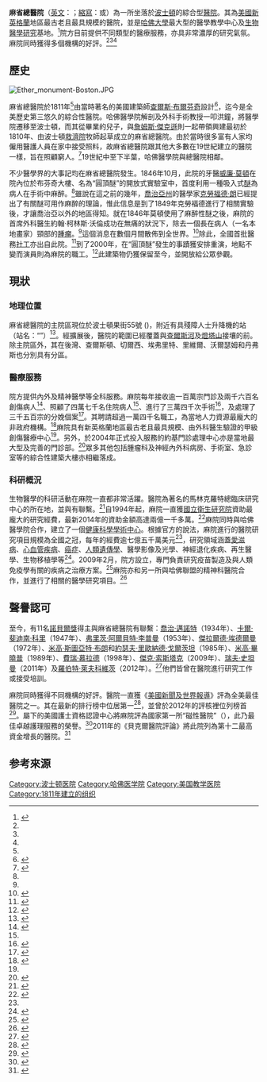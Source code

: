 {{Infobox hospital
| name = 麻省總醫院<br>{{lang|en|Massachusetts General Hospital}}
| org/group = {{link-en|聯盟醫療|Partners HealthCare}}
| image = MGH Main Entrance.jpg
| alt = <!-- 此項目為選擇性。在此鍵入圖片的替代文字。 -->
| image_size = 200 
| caption = 醫院正門
| map_type = <!-- 請按照“Template:Location map”的格式使用（需為{{{1}}}參數定下數值）。若要使用此功能，必須提供相關的經、緯度。 -->
| relief = <!-- 任何非留空的參數數值（如：填上了“是”、“1”等）均會使模板顯示地形圖圖像（若有提供）。 -->
| map_size = <!-- 在此填寫位置圖的闊度像素（不要加上“px”作後綴）；默認值為225。-->
| map_alt = <!-- 在此填寫位置圖的替代文字（見[[:Wikipedia:圖像的替代文字|:Wikipedia:圖像的替代文字]]頁面作詳細使用認知）。 -->
| map_caption = <!-- 地圖說明文字 -->
| latitude = <!-- 位置緯度 -->
| longitude = <!-- 位置經度 -->
| Coordinates = {{Coord|42|21|46.10|N|71|04|07.07|W|display=inline,title}}
| logo = Massachusetts General Hospital logo.svg
| logo_size = 150
| location = 果街55號（{{lang|en|55 Fruit Street}}）
| region = [[波士頓|波士頓]]
| state = [[麻省|-{zh-hans:麻省（麻薩諸塞州）; zh-tw:麻薩諸塞州（麻省）; zh-cn:马萨诸塞州（麻省）; zh-hk:麻省（麻薩諸塞州）}-]]
| country = {{USA}}
| address = <!-- 在此填寫醫院總部大樓的地址。 -->
| healthcare = <!-- UK:NHS. AU/CA: Medicare. ELSE freetext, e.g. Private -->
| funding = <!-- 在此填寫醫院的營運模式（非牟利、牟利、政府、公立等）。 -->
| type = 教學醫院
| speciality = <!-- 只當此醫院為專科醫院時使用。-->
| standards = <!-- 在此填寫此醫院在國家統一標準衡量上的水平（若不適用則可留空）。 -->
| emergency = 甲級{{link-en|創傷醫療中心|Trauma center}}及小兒創傷醫療中心<ref name="L1TC">{{cite news|url = https://www.facs.org/search/trauma-centers?name=Massachusetts%20General%20Hospital|title = Verified Trauma Centers|work = American College of Surgeons|accessdate=06-08-2014}}</ref>
| helipad = {{Airport codes|||0MA1}}
| affiliation = [[哈佛醫學院|哈佛醫學院]]
| patron = <!-- 鍵入任何支持醫院營運的重要贊助人，若沒有則輸入“無”。 -->
| network = <!-- 在此鍵入醫院的網絡。 -->
| beds = 1,057<ref name="MassHHS">{{cite news|url = http://www.mass.gov/eohhs/docs/dph/quality/healthcare/healthcare-facilities.xls|title = Massachusetts Licensed Health Care Facility/Agency Listing|work = Commonwealth of Massachusetts Department of Health and Human Services|accessdate = 06-08-2014|archive-date = 2018-12-26|archive-url = https://web.archive.org/web/20181226084018/https://www.mass.gov/orgs/executive-office-of-health-and-human-services|dead-url = no}}</ref>
| founded = 1811年<ref name="Globe_20110226">{{cite news|url = http://www.boston.com/lifestyle/health/articles/2011/02/26/massachusetts_general_hospital_rises_and_with_it_the_healing_arts/|title = A great institution rises and, with it, the healing arts|author = Liz Kowalczyk|work = ''The Boston Globe''（《[[波士頓環球日報|波士頓環球日報]]》）|date = 2011-02-22|accessdate = 06-08-2014|archive-date = 2016-03-04|archive-url = https://web.archive.org/web/20160304072230/http://www.boston.com/lifestyle/health/articles/2011/02/26/massachusetts_general_hospital_rises_and_with_it_the_healing_arts/|dead-url = no}}</ref>
| closed = <!-- 此項目為選擇性。在此填入醫院停辦的日期。 -->
| demolished = <!-- 此項目為選擇性。在此填入醫院被拆卸的日期。 -->
| website = {{URL|http://www.massgeneral.org}}
| other_links = [http://www.boston.com/news/health/Gallery/12_28_08_SPOTLIGHT_GALLERY/ 麻院歷史照]
}}

'''麻省總醫院'''（[[英文|英文]]：'''{{lang|en|Massachusetts General Hospital}}'''；[[縮寫|縮寫]]：'''{{lang|en|Mass General}}'''或'''{{lang|en|MGH}}'''）為一所坐落於[[波士頓|波士頓]]的綜合型[[醫院|醫院]]。其為[[美國|美國]][[新英格蘭|新英格蘭]]地區最古老且最具規模的醫院，並是[[哈佛大學|哈佛大學]]最大型的醫學教學中心及[[醫學|生物醫學研究]]基地。<ref name=mgh-overview>{{cite web|url=http://www.massgeneral.org/about/overview.aspx|title=Hospital Overview|publisher=Massachusetts General Hospital|accessdate=06-08-2014|archive-date=2016-02-03|archive-url=https://web.archive.org/web/20160203181342/http://www.massgeneral.org/about/overview.aspx|dead-url=no}}</ref>院方目前提供不同類型的醫療服務，亦具非常濃厚的研究氣氛。麻院同時獲得多個機構的好評。<ref name="USNWR"/><ref name=magnet/><ref name=becker/>

== 歷史 ==
[[File:Ether_monument-Boston.JPG|thumb]]
{{multiple image
   | direction = vertical
   | width = 160
   | align = left
   | footer = 上至下：1941年的布芬奇大樓（包括“圓頂醚”）；對剛落成的布芬奇大樓的描繪。
   | image1 = Massachusetts General Hospital, Bulfinch Building.jpg
   | image2 = Bulfinch Building.jpg}}

麻省總醫院於1811年<ref name="Globe_20110226"/>由當時著名的美國建築師[[查爾斯·布爾芬奇|查爾斯·布爾芬奇]]設計<ref name="Ether Dome">{{cite news|url = http://www.boston.com/yourtown/news/beacon_hill/2011/02/new_beacon_hill_museum_will_sh.html|title = New Beacon Hill museum will showcase MGH medical innovations|author = Sara Brown|work = ''The Boston Globe''|date = 2011|accessdate = 06-08-2014|archive-date = 2016-03-03|archive-url = https://web.archive.org/web/20160303232307/http://www.boston.com/yourtown/news/beacon_hill/2011/02/new_beacon_hill_museum_will_sh.html|dead-url = no}}</ref>，迄今是全美歷史第三悠久的綜合性醫院。哈佛醫學院解剖及外科手術教授{{link-en|約翰·沃倫 (外科醫生)|John Warren (surgeon)|約翰·沃倫}}一叩洪鐘，將醫學院遷移至波士頓，而其從{{link-en|愛丁堡大學醫學院|University of Edinburgh Medical School}}畢業的兒子{{link-en|約翰·柯林斯·沃倫|John Collins Warren}}，與[[詹姆斯·傑克遜_(醫生)|詹姆斯·傑克遜]]則一起帶領興建最初於1810年、由波士頓[[救濟院|救濟院]]牧師{{link-en|約翰·巴特利特 (院長)|John Bartlett (minister)|約翰·巴特利特}}起草成立的麻省總醫院。由於當時很多富有人家均僱用醫護人員在家中接受照料，故麻省總醫院跟其他大多數在19世紀建立的醫院一樣，旨在照顧窮人。<ref>{{cite web|url=http://hms.harvard.edu/about-hms/history-hms/early-years|title=The Early Years|publisher=Harvard Medical School（[[哈佛醫學院|哈佛醫學院]]）|accessdate=06-08-2014|year=2014}}</ref>19世紀中至下半葉，哈佛醫學院與總醫院相鄰。

不少醫學界的大事記均在麻省總醫院發生。1846年10月，此院的牙醫[[威廉·莫頓|威廉·莫頓]]在院內位於布芬奇大樓、名為“圓頂醚”的開放式實驗室中，首度利用一種吸入式[[醚|醚]]為病人在手術中麻醉。<ref name="Ether Dome"/>雖說在這之前的幾年，[[喬治亞州|喬治亞州]]的醫學家[[克勞福德·朗|克勞福德·朗]]已經提出了有關醚可用作麻醉的理論，惟此信息是到了1849年克勞福德進行了相關實驗後，才讓喬治亞以外的地區得知。就在1846年莫頓使用了麻醉性醚之後，麻院的首席外科醫生約翰·柯林斯·沃倫成功在無痛的狀況下，除去一個長在病人{{link-en|愛德華·吉爾伯特·雅培|Edward Gilbert Abbott}}（一名本地畫家）頸部的[[腫瘤|腫瘤]]。<ref name="Ether Dome" />這個消息在數個月間散佈到全世界。<ref>{{Cite book | last = Fenster | first = J. M. | title = Ether Day: The Strange Tale of America's Greatest Medical Discovery and the Haunted Men Who Made It | url = https://archive.org/details/etherdaystranget00fens | place = New York, NY | publisher = [[HarperCollins|HarperCollins]] | year = 2001| isbn = 978-0-06-019523-6 }}</ref>除此，全國首批醫務[[社工|社工]]亦出自此院。<ref>{{cite book|author=Beder, J.|year=2006|title=Hospital Social Work|location=New York}}</ref>到了2000年，在“圓頂醚”發生的事蹟獲安排重演，地點不變而演員則為麻院的職工。<ref>{{cite web|url=http://www2.massgeneral.org/history/museum_onlineExhibits_EtherMural.htm|title=Online Exhibit:Creating the Ether Dome Painting|publisher=Massachusetts General Hospital（麻省總醫院）|accessdate=2014-08-08|deadurl=yes|archiveurl=https://archive.is/20130415110724/http://www2.massgeneral.org/history/museum_onlineExhibits_EtherMural.htm|archivedate=2013-04-15}}</ref>此建築物仍獲保留至今，並開放給公眾參觀。

==現狀==
===地理位置===
麻省總醫院的主院區現位於波士頓果街55號 ({{lang|en|55 Fruit Street}})，附近有具殘障人士升降機的{{link-en|紅線鐵路 (麻灣交通局)|Red Line (MBTA)|紅線列車}}站（站名：“{{lang|en|Charles/MGH}}”）<ref>{{cite web|url=http://www.mbta.com/about_the_mbta/news_events/?id=11255|title=New Charles/MGH Station Opens|publisher=Massachusetts Bay Transportation Authority|accessdate=10-08-2014|archive-date=2014-08-10|archive-url=https://web.archive.org/web/20140810024456/http://www.mbta.com/about_the_mbta/news_events/?id=11255|dead-url=no}}</ref>。經擴展後，醫院的範圍已經覆蓋與[[查爾斯河|查爾斯河]]及[[燈塔山|燈塔山]]接壤的前{{link-en|波士頓西區|West End, Boston}}。除主院區外，其在後灣、查爾斯頓、切爾西、埃弗里特、里維爾、沃爾瑟姆和丹弗斯也分別具有分區。

===醫療服務===
院方提供內外及精神醫學等全科服務。麻院每年接收逾一百萬宗門診及兩千六百名創傷病人<ref>{{cite web|title=Division of Trauma, Emergency Surgery and Surgical Critical Care|url=http://www.massgeneral.org/trauma/about/|publisher=Massachusetts General Hospital|accessdate=10-08-2014|archive-date=2018-12-17|archive-url=https://web.archive.org/web/20181217110620/https://www.massgeneral.org/trauma/about/|dead-url=no}}</ref>、照顧了四萬七千名住院病人<ref name="USNWR"/>、進行了三萬四千次手術<ref name=HO>{{cite web|title=Hospital Overview|url=http://www.massgeneral.org/about/overview.aspx|publisher=Massachusetts General Hospital|accessdate=10-08-2014|archive-date=2016-02-03|archive-url=https://web.archive.org/web/20160203181342/http://www.massgeneral.org/about/overview.aspx|dead-url=no}}</ref>，及處理了三千五百宗的分娩個案<ref>{{cite web|title=Obstetrics Program|url=http://www.massgeneral.org/obgyn/services/treatmentprograms.aspx?id=1379|publisher=Massachusetts General Hospital|accessdate=10-08-2014|archive-date=2019-02-20|archive-url=https://web.archive.org/web/20190220122530/https://www.massgeneral.org/obgyn/services/treatmentprograms.aspx?id=1379|dead-url=no}}</ref>。其聘請超過一萬四千名職工，為當地人力資源最龐大的非政府機構。<ref name="BRA">{{cite news|url = http://www.bostonredevelopmentauthority.org/getattachment/7ced9a9e-cb5c-4d6b-a840-2a0042f68ce5/|title = The Largest Employers in the City of Boston 2013|work = Boston Redevelopment Authority|accessdate = 10-08-2014|archive-date = 2016-10-15|archive-url = https://web.archive.org/web/20161015004719/http://www.bostonredevelopmentauthority.org/getattachment/7ced9a9e-cb5c-4d6b-a840-2a0042f68ce5|dead-url = no}}</ref>麻院具有新英格蘭地區最古老且最具規模、由外科醫生驗證的甲級創傷醫療中心<ref name=HO/>。另外，於2004年正式投入服務的約基門診處理中心亦是當地最大型及完善的門診部。<ref>{{cite web|last=Perkins|first=Will|title=Massachusetts General Hospital—Yawkey Center for Outpatient Care [Boston, MA]|url=http://www.healthcaredesignmagazine.com/article/massachusetts-general-hospital-yawkey-center-outpatient-care-boston-ma|publisher=Healthcare Design|accessdate=10-08-2014|archive-date=2013-10-16|archive-url=https://web.archive.org/web/20131016185933/http://www.healthcaredesignmagazine.com/article/massachusetts-general-hospital-yawkey-center-outpatient-care-boston-ma|dead-url=no}}</ref>眾多其他包括腫瘤科及神經內外科病房、手術室、急診室等的綜合性建築大樓亦相繼落成。

===科研概況===
生物醫學的科研活動在麻院一直都非常活躍。醫院為著名的馬林克羅特總臨床研究中心的所在地，並與{{link-en|達納-法伯癌症研究院|Dana–Farber Cancer Institute}}有聯繫。<ref name="DFCI">{{cite news|url = http://www.dana-farber.org/About-Us/Partners-and-Affiliates.aspx|title = Partners and Affiliates|author = Dana-Farber Cancer Institute（{{link-en|達納-法伯癌症研究院|Dana–Farber Cancer Institute}}）|accessdate = 10-08-2014|archive-date = 2017-09-07|archive-url = https://web.archive.org/web/20170907124823/http://www.dana-farber.org/About-Us/Partners-and-Affiliates.aspx|dead-url = no}}</ref>自1994年起，麻院一直獲[[國立衛生研究院|國立衛生研究院]]資助最龐大的研究經費，最新2014年的資助金額高達兩億一千多萬。<ref>{{cite web|url=http://report.nih.gov/award/index.cfm?ot=&fy=2014&state=&ic=&fm=&orgid=4907701&distr=&rfa=&om=n&pid=&view=state|title=NIH Awards by Location (Massachusetts General Hospital)|publisher=National Institutes of Health（[[國立衛生研究院|國立衛生研究院]]）|accessdate=10-08-2014|year=2014}}</ref>麻院同時與哈佛醫學院合作，建立了一個[[健康科學學術中心|健康科學學術中心]]。根據官方的說法，麻院進行的醫院研究項目規模為全國之冠，每年的經費逾七億五千萬美元<ref name=mgh-overview/>，研究領域涵蓋[[愛滋病|愛滋病]]、[[心血管疾病|心血管疾病]]、[[癌症|癌症]]、[[遺傳學|人類遺傳學]]、醫學影像及光學、神經退化疾病、再生醫學、生物移植學等<ref>{{cite web|url=http://www.mgh.harvard.edu/about/pressrelease.aspx?id=1115|title=Intensive summer program helps physicians build clinical research careers|publisher=Massachusetts General Hospital|location=Boston, MA|accessdate=11-08-2014|archive-url=https://web.archive.org/web/20100715130624/http://www.mgh.harvard.edu/about/pressrelease.aspx?id=1115|archive-date=2010-07-15|dead-url=yes}}</ref>。2009年2月，院方設立{{link-en|菲利普T·及蘇珊·華富隆研究院|Phillip T. and Susan M. Ragon Institute}}，專門負責研究疫苗製造及與人類免疫學有關的疾病之治療方案。<ref>{{cite web|url=http://ragoninstitute.org/about/history/|title=History - The Ragon Institute of MGH, MIT and Harvard|publisher=The Ragon Institute of MGH, MIT and Harvard（華富隆研究院）|accessdate=11-08-2014|archive-date=2014-08-12|archive-url=https://web.archive.org/web/20140812203314/http://ragoninstitute.org/about/history/|dead-url=no}}</ref>麻院亦和另一所與哈佛聯盟的精神科醫院{{link-en|麥克萊恩醫院|McLean Hospital}}合作，並進行了相關的醫學研究項目。<ref>{{cite web|title=History - MGH McLean Adult Psychiatry Residency Program|url=http://mghmcleanpsychiatry.partners.org/history/|publisher=Massachusetts General Hospital（麻省總醫院）|accessdate=11-08-2014|archive-date=2013-06-03|archive-url=https://web.archive.org/web/20130603195235/http://mghmcleanpsychiatry.partners.org/history/|dead-url=no}}</ref>

==聲譽認可==
至今，有11名[[諾貝爾獎|諾貝爾獎]]得主與麻省總醫院有聯繫：[[喬治·邁諾特|喬治·邁諾特]]（1934年）、[[卡爾·斐迪南·科里|卡爾·斐迪南·科里]]（1947年）、[[弗里茨·阿爾貝特·李普曼|弗里茨·阿爾貝特·李普曼]]（1953年）、[[傑拉爾德·埃德爾曼|傑拉爾德·埃德爾曼]]（1972年）、[[米高·斯圖亞特·布朗|米高·斯圖亞特·布朗]]和[[約瑟夫·里歐納德·戈爾茨坦|約瑟夫·里歐納德·戈爾茨坦]]（1985年）、[[米高·畢曉普|米高·畢曉普]]（1989年）、[[費瑞·慕拉德|費瑞·慕拉德]]（1998年）、[[傑克·索斯塔克|傑克·索斯塔克]]（2009年）、[[瑞夫·史坦曼|瑞夫·史坦曼]]（2011年）及[[羅伯特·萊夫科維茨|羅伯特·萊夫科維茨]]（2012年）。<ref>{{cite news|url = http://www.massgeneral.org/about/newsarticle.aspx?id=1911|title = MGH Nobel Prize Laureates throughout history|author = Massachusetts General Hospital（麻省總醫院）|accessdate = 11-08-2014|archive-url = https://web.archive.org/web/20140812223759/http://www.massgeneral.org/about/newsarticle.aspx?id=1911|archive-date = 2014-08-12|dead-url = yes}}</ref>他們皆曾在醫院進行研究工作或接受培訓。

麻院同時獲得不同機構的好評。醫院一直獲《[[美國新聞及世界報導|美國新聞及世界報導]]》評為全美最佳醫院之一。其在最新的排行榜中位居第一<ref name="USNWR">{{cite web|title=Best Hospitals 2015-16: Overview and Honor Roll
|url=http://health.usnews.com/health-news/best-hospitals/slideshows/the-honor-roll-of-best-hospitals-2015-16/16|publisher=US News & World Report|accessdate=06-12-2015}}</ref>，並曾於2012年的評核裡位列榜首<ref>{{cite news|last=Kotz|first=Deborah|title=Massachusetts General Hospital earns top spot in US News ranking for first time|url=http://www.boston.com/dailydose/2012/07/16/massachusetts-general-hospital-earns-top-spot-news-ranking-for-first-time/NU6Wpz409XWa3rFxBRcw7J/story.html|accessdate=11-08-2014|newspaper=Boston Globe|date=17 July 2012|archive-date=2016-03-04|archive-url=https://web.archive.org/web/20160304205251/http://www.boston.com/dailydose/2012/07/16/massachusetts-general-hospital-earns-top-spot-news-ranking-for-first-time/NU6Wpz409XWa3rFxBRcw7J/story.html|dead-url=no}}</ref>。{{link-en|美國護士協會|American Nurses Association}}屬下的美國護士資格認證中心將麻院評為國家第一所“磁性醫院”（{{lang|en|Magnet hospital}}），此乃最佳卓越護理服務的榮譽。<ref name=magnet>{{cite web|title=Accreditation of Continuing Nursing Education|url=http://www.nursecredentialing.org/FunctionalCategory/AboutANCC/ANCC-Overview-Brochure.pdf|publisher=ANCC|accessdate=11-08-2014|archive-url=https://web.archive.org/web/20121025054427/http://nursecredentialing.org/FunctionalCategory/AboutANCC/ANCC-Overview-Brochure.pdf|archive-date=2012-10-25|dead-url=yes}}</ref>2011年的《貝克爾醫院評論》將此院列為第十二最高資金增長的醫院。<ref name=becker>{{cite web|url=http://www.beckershospitalreview.com/lists/100-top-grossing-hospitals-in-america.html|title=Becker's Hospital Review|publisher=Becker's Healthcare（貝克爾醫療）|accessdate=11-08-2014|archive-date=2014-08-12|archive-url=https://web.archive.org/web/20140812205806/http://www.beckershospitalreview.com/lists/100-top-grossing-hospitals-in-america.html|dead-url=no}}</ref>

== 参考來源 ==
{{reflist|2}}

[[Category:波士顿医院|Category:波士顿医院]]
[[Category:哈佛医学院|Category:哈佛医学院]]
[[Category:美国教学医院|Category:美国教学医院]]
[[Category:1811年建立的组织|Category:1811年建立的组织]]
